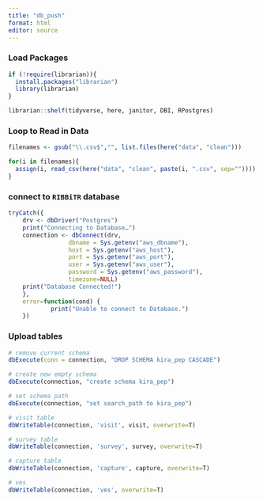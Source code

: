 ```yaml
---
title: "db_push"
format: html
editor: source
---
```


### Load Packages
```r
if (!require(librarian)){
  install.packages("librarian")
  library(librarian)
}

librarian::shelf(tidyverse, here, janitor, DBI, RPostgres)
```

### Loop to Read in Data
```r

filenames <- gsub("\\.csv$","", list.files(here("data", "clean")))

for(i in filenames){
  assign(i, read_csv(here("data", "clean", paste(i, ".csv", sep=""))))
}


```

### connect to `RIBBiTR` database
```r

tryCatch({
    drv <- dbDriver("Postgres")
    print("Connecting to Database…")
    connection <- dbConnect(drv, 
                 dbname = Sys.getenv("aws_dbname"),
                 host = Sys.getenv("aws_host"), 
                 port = Sys.getenv("aws_port"),
                 user = Sys.getenv("aws_user"), 
                 password = Sys.getenv("aws_password"),
                 timezone=NULL)
    print("Database Connected!")
    },
    error=function(cond) {
            print("Unable to connect to Database.")
    })

```

### Upload tables
```r
# remove current schema 
dbExecute(conn = connection, "DROP SCHEMA kira_pep CASCADE")

# create new empty schema
dbExecute(connection, "create schema kira_pep")

# set schema path
dbExecute(connection, "set search_path to kira_pep")

# visit table
dbWriteTable(connection, 'visit', visit, overwrite=T)

# survey table
dbWriteTable(connection, 'survey', survey, overwrite=T)

# capture table
dbWriteTable(connection, 'capture', capture, overwrite=T)

# ves
dbWriteTable(connection, 'ves', overwrite=T)
```

